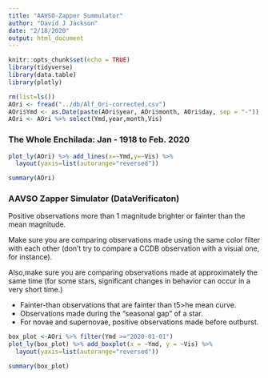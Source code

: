 ---
title: "AAVSO-Zapper Summulator"
author: "David J Jackson"
date: "2/18/2020"
output: html_document
---

```{r setup, include=FALSE}
knitr::opts_chunk$set(echo = TRUE)
library(tidyverse)
library(data.table)
library(plotly)

```
```{r Import Data,echo=FALSE}
rm(list=ls())
AOri <- fread("../db/Alf_Ori-corrected.csv")
AOri$Ymd <- as.Date(paste(AOri$year, AOri$month, AOri$day, sep = "-"))
AOri <- AOri %>% select(Ymd,year,month,Vis)


```




### The Whole Enchilada: Jan - 1918 to Feb. 2020
```{r, echo=FALSE}
plot_ly(AOri) %>% add_lines(x=~Ymd,y=~Vis) %>%
  layout(yaxis=list(autorange="reversed"))
```
```{r}
summary(AOri)
```


### AAVSO Zapper Simulator (DataVerificaton)

Positive observations more than 1 magnitude brighter or fainter than the mean magnitude.

Make sure you are comparing observations made using the same color filter with each other (don't try to compare a CCDB observation with a visual one, for instance). 

Also,make sure you are comparing observations made at approximately the same time (for some stars, significant changes in behavior can occur in a very short time.)

  *  Fainter-than observations that are fainter than t5>he mean curve.
  *  Observations made during the "seasonal gap" of a star.
  *  For novae and supernovae, positive observations made before outburst.


```{r,echo=FALSE}
box_plot <-AOri %>% filter(Ymd >="2020-01-01") 
plot_ly(box_plot) %>% add_boxplot(x = ~Ymd, y = ~Vis) %>%
  layout(yaxis=list(autorange="reversed"))


```
```{r}
summary(box_plot)
```